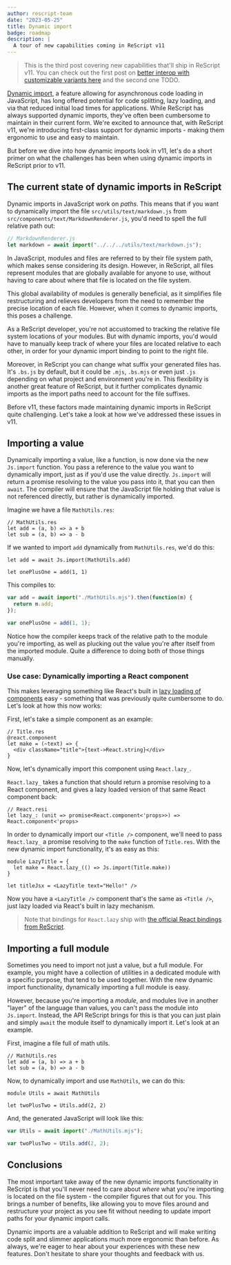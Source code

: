```yaml
---
author: rescript-team
date: "2023-05-25"
title: Dynamic import
badge: roadmap
description: |
  A tour of new capabilities coming in ReScript v11
---
```


> This is the third post covering new capabilities that'll ship in ReScript v11. You can check out the first post on [better interop with customizable variants here](https://rescript-lang.org/blog/improving-interop) and the second one TODO.

[Dynamic import](https://developer.mozilla.org/en-US/docs/Web/JavaScript/Reference/Operators/import), a feature allowing for asynchronous code loading in JavaScript, has long offered potential for code splitting, lazy loading, and via that reduced initial load times for applications. While ReScript has always supported dynamic imports, they've often been cumbersome to maintain in their current form. We're excited to announce that, with ReScript v11, we're introducing first-class support for dynamic imports - making them ergonomic to use and easy to maintain.

But before we dive into how dynamic imports look in v11, let's do a short primer on what the challenges has been when using dynamic imports in ReScript prior to v11.

## The current state of dynamic imports in ReScript

Dynamic imports in JavaScript work on _paths_. This means that if you want to dynamically import the file `src/utils/text/markdown.js` from `src/components/text/MarkdownRenderer.js`, you'd need to spell the full relative path out:

```js
// MarkdownRenderer.js
let markdown = await import("../../../utils/text/markdown.js");
```

In JavaScript, modules and files are referred to by their file system path, which makes sense considering its design. However, in ReScript, all files represent modules that are globally available for anyone to use, without having to care about where that file is located on the file system.

This global availability of modules is generally beneficial, as it simplifies file restructuring and relieves developers from the need to remember the precise location of each file. However, when it comes to dynamic imports, this poses a challenge.

As a ReScript developer, you're not accustomed to tracking the relative file system locations of your modules. But with dynamic imports, you'd would have to manually keep track of where your files are located relative to each other, in order for your dynamic import binding to point to the right file.

Moreover, in ReScript you can change what suffix your generated files has. It's `.bs.js` by default, but it could be `.mjs`, `.bs.mjs` or even just `.js` depending on what project and environment you're in. This flexibility is another great feature of ReScript, but it further complicates dynamic imports as the import paths need to account for the file suffixes.

Before v11, these factors made maintaining dynamic imports in ReScript quite challenging. Let's take a look at how we've addressed these issues in v11.

## Importing a value

Dynamically importing a value, like a function, is now done via the new `Js.import` function. You pass a reference to the value you want to dynamically import, just as if you'd use the value directly. `Js.import` will return a promise resolving to the value you pass into it, that you can then `await`. The compiler will ensure that the JavaScript file holding that value is not referenced directly, but rather is dynamically imported.

Imagine we have a file `MathUtils.res`:

```rescript
// MathUtils.res
let add = (a, b) => a + b
let sub = (a, b) => a - b
```

If we wanted to import `add` dynamically from `MathUtils.res`, we'd do this:

```rescript
let add = await Js.import(MathUtils.add)

let onePlusOne = add(1, 1)
```

This compiles to:

```javascript
var add = await import("./MathUtils.mjs").then(function(m) {
  return m.add;
});

var onePlusOne = add(1, 1);
```

Notice how the compiler keeps track of the relative path to the module you're importing, as well as plucking out the value you're after itself from the imported module. Quite a difference to doing both of those things manually.

### Use case: Dynamically importing a React component

This makes leveraging something like React's built in [lazy loading of components](https://react.dev/reference/react/lazy#lazy) easy - something that was previously quite cumbersome to do. Let's look at how this now works:

First, let's take a simple component as an example:

```rescript
// Title.res
@react.component
let make = (~text) => {
  <div className="title">{text->React.string}</div>
}
```

Now, let's dynamically import this component using `React.lazy_`.

`React.lazy_` takes a function that should return a promise resolving to a React component, and gives a lazy loaded version of that same React component back:

```rescript
// React.resi
let lazy_: (unit => promise<React.component<'props>>) => React.component<'props>
```

In order to dynamically import our `<Title />` component, we'll need to pass `React.lazy_` a promise resolving to the `make` function of `Title.res`. With the new dynamic import functionality, it's as easy as this:

```rescript
module LazyTitle = {
  let make = React.lazy_(() => Js.import(Title.make))
}

let titleJsx = <LazyTitle text="Hello!" />
```

Now you have a `<LazyTitle />` component that's the same as `<Title />`, just lazy loaded via React's built in lazy mechanism.

> Note that bindings for `React.lazy` ship with [the official React bindings from ReScript](https://github.com/rescript-lang/rescript-react).

## Importing a full module

Sometimes you need to import not just a value, but a full module. For example, you might have a collection of utilities in a dedicated module with a specific purpose, that tend to be used together. With the new dynamic import functionality, dynamically importing a full module is easy.

However, because you're importing a _module_, and modules live in another "layer" of the language than values, you can't pass the module into `Js.import`. Instead, the API ReScript brings for this is that you can just plain and simply `await` the module itself to dynamically import it. Let's look at an example.

First, imagine a file full of math utils.

```rescript
// MathUtils.res
let add = (a, b) => a + b
let sub = (a, b) => a - b
```

Now, to dynamically import and use `MathUtils`, we can do this:

```rescript
module Utils = await MathUtils

let twoPlusTwo = Utils.add(2, 2)
```

And, the generated JavaScript will look like this:

```js
var Utils = await import("./MathUtils.mjs");

var twoPlusTwo = Utils.add(2, 2);
```

## Conclusions

The most important take away of the new dynamic imports functionality in ReScript is that you'll never need to care about _where_ what you're importing is located on the file system - the compiler figures that out for you. This brings a number of benefits, like allowing you to move files around and restructure your project as you see fit without needing to update import paths for your dynamic import calls.

Dynamic imports are a valuable addition to ReScript and will make writing code split and slimmer applications much more ergonomic than before. As always, we're eager to hear about your experiences with these new features. Don't hesitate to share your thoughts and feedback with us.
